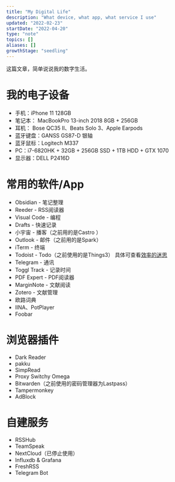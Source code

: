 ```yaml
---
title: "My Digital Life"
description: "What device, what app, what service I use"
updated: "2022-02-23"
startDate: "2022-04-20"
type: "note"
topics: []
aliases: []
growthStage: "seedling"
---
```


这篇文章，简单说说我的数字生活。

# 我的电子设备
- 手机：iPhone 11 128GB
- 笔记本： MacBookPro 13-inch 2018 8GB + 256GB
- 耳机： Bose QC35 II、Beats Solo 3、Apple Earpods
- 蓝牙键盘：GANSS GS87-D 银轴
- 蓝牙鼠标：Logitech M337
- PC：i7-6820HK + 32GB + 256GB SSD + 1TB HDD + GTX 1070
- 显示器：DELL P2416D

# 常用的软件/App
- Obsidian - 笔记整理
- Reeder - RSS阅读器
- Visual Code - 编程
- Drafts - 快速记录
- 小宇宙 - 播客（之前用的是Castro ）
- Outlook - 邮件（之前用的是Spark）
- iTerm - 终端
- Todoist - Todo（之前使用的是Things3） <Footnote idName={1}>具体可查看[效率的迷思](thoughts-about-productivity)</Footnote>
- Telegram - 通讯
- Toggl Track - 记录时间
- PDF Expert - PDF阅读器
- MarginNote - 文献阅读
- Zotero - 文献管理
- 欧路词典
- IINA、PotPlayer
- Foobar

# 浏览器插件
- Dark Reader
- pakku
- SimpRead
- Proxy Switchy Omega
- Bitwarden（之前使用的密码管理器为Lastpass）
- Tampermonkey
- AdBlock

# 自建服务
- RSSHub
- TeamSpeak
- NextCloud（已停止使用）
- Influxdb & Grafana
- FreshRSS
- Telegram Bot